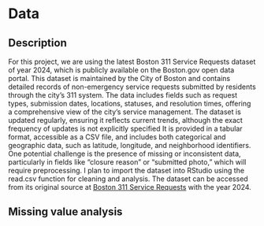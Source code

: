 # Data

## Description

For this project, we are using the latest Boston 311 Service Requests dataset of year 2024, which is publicly available on the Boston.gov open data portal. This dataset is maintained by the City of Boston and contains detailed records of non-emergency service requests submitted by residents through the city's 311 system. The data includes fields such as request types, submission dates, locations, statuses, and resolution times, offering a comprehensive view of the city's service management. The dataset is updated regularly, ensuring it reflects current trends, although the exact frequency of updates is not explicitly specified It is provided in a tabular format, accessible as a CSV file, and includes both categorical and geographic data, such as latitude, longitude, and neighborhood identifiers. One potential challenge is the presence of missing or inconsistent data, particularly in fields like "closure reason" or "submitted photo," which will require preprocessing. I plan to import the dataset into RStudio using the read.csv function for cleaning and analysis. The dataset can be accessed from its original source at [Boston 311 Service Requests](https://data.boston.gov/dataset/311-service-requests) with the year 2024.

## Missing value analysis
